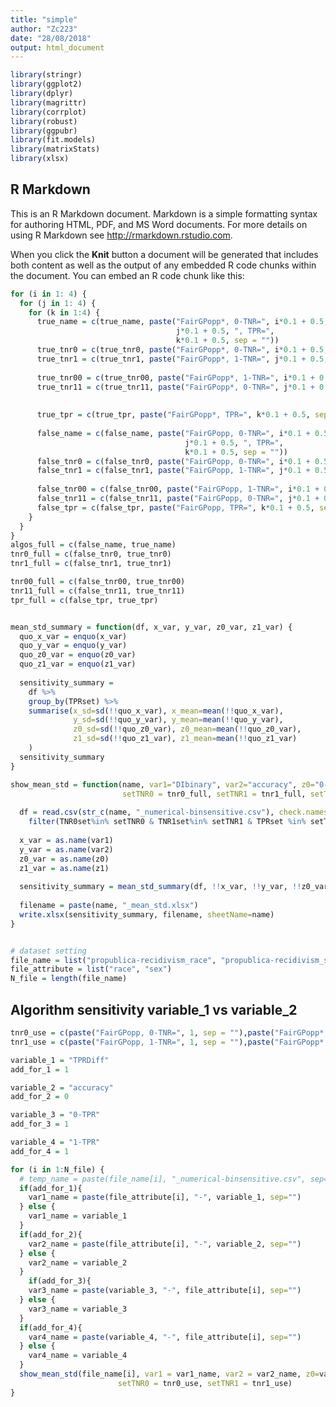 ```yaml
---
title: "simple"
author: "Zc223"
date: "28/08/2018"
output: html_document
---
```


```r
library(stringr)
library(ggplot2)
library(dplyr)
library(magrittr)
library(corrplot)
library(robust)
library(ggpubr)
library(fit.models)
library(matrixStats)
library(xlsx)
```

## R Markdown

This is an R Markdown document. Markdown is a simple formatting syntax for authoring HTML, PDF, and MS Word documents. For more details on using R Markdown see <http://rmarkdown.rstudio.com>.

When you click the **Knit** button a document will be generated that includes both content as well as the output of any embedded R code chunks within the document. You can embed an R code chunk like this:

```r
for (i in 1: 4) {
  for (j in 1: 4) {
    for (k in 1:4) {
      true_name = c(true_name, paste("FairGPopp*, 0-TNR=", i*0.1 + 0.5, ", 1-TNR=", 
                                     j*0.1 + 0.5, ", TPR=", 
                                     k*0.1 + 0.5, sep = ""))
      true_tnr0 = c(true_tnr0, paste("FairGPopp*, 0-TNR=", i*0.1 + 0.5, sep = ""))
      true_tnr1 = c(true_tnr1, paste("FairGPopp*, 1-TNR=", j*0.1 + 0.5, sep = ""))
      
      true_tnr00 = c(true_tnr00, paste("FairGPopp*, 1-TNR=", i*0.1 + 0.5, sep = ""))
      true_tnr11 = c(true_tnr11, paste("FairGPopp*, 0-TNR=", j*0.1 + 0.5, sep = ""))
      
      
      true_tpr = c(true_tpr, paste("FairGPopp*, TPR=", k*0.1 + 0.5, sep = ""))
      
      false_name = c(false_name, paste("FairGPopp, 0-TNR=", i*0.1 + 0.5, ", 1-TNR=", 
                                       j*0.1 + 0.5, ", TPR=", 
                                       k*0.1 + 0.5, sep = ""))
      false_tnr0 = c(false_tnr0, paste("FairGPopp, 0-TNR=", i*0.1 + 0.5, sep = ""))
      false_tnr1 = c(false_tnr1, paste("FairGPopp, 1-TNR=", j*0.1 + 0.5, sep = ""))
      
      false_tnr00 = c(false_tnr00, paste("FairGPopp, 1-TNR=", i*0.1 + 0.5, sep = ""))
      false_tnr11 = c(false_tnr11, paste("FairGPopp, 0-TNR=", j*0.1 + 0.5, sep = ""))
      false_tpr = c(false_tpr, paste("FairGPopp, TPR=", k*0.1 + 0.5, sep = ""))
    }
  }
}
algos_full = c(false_name, true_name)
tnr0_full = c(false_tnr0, true_tnr0)
tnr1_full = c(false_tnr1, true_tnr1)

tnr00_full = c(false_tnr00, true_tnr00)
tnr11_full = c(false_tnr11, true_tnr11)
tpr_full = c(false_tpr, true_tpr)


mean_std_summary = function(df, x_var, y_var, z0_var, z1_var) {
  quo_x_var = enquo(x_var)
  quo_y_var = enquo(y_var)
  quo_z0_var = enquo(z0_var)
  quo_z1_var = enquo(z1_var)
  
  sensitivity_summary = 
    df %>% 
    group_by(TPRset) %>% 
    summarise(x_sd=sd(!!quo_x_var), x_mean=mean(!!quo_x_var), 
              y_sd=sd(!!quo_y_var), y_mean=mean(!!quo_y_var),
              z0_sd=sd(!!quo_z0_var), z0_mean=mean(!!quo_z0_var),
              z1_sd=sd(!!quo_z1_var), z1_mean=mean(!!quo_z1_var)
    )
  sensitivity_summary
}

show_mean_std = function(name, var1="DIbinary", var2="accuracy", z0="0-TPR-race", z1="1-TPR-race",
                         setTNR0 = tnr0_full, setTNR1 = tnr1_full, setTPRset = tpr_full) {
  
  df = read.csv(str_c(name, "_numerical-binsensitive.csv"), check.names=FALSE) %>%
    filter(TNR0set%in% setTNR0 & TNR1set%in% setTNR1 & TPRset %in% setTPRset) 
  
  x_var = as.name(var1)
  y_var = as.name(var2)
  z0_var = as.name(z0)
  z1_var = as.name(z1)
  
  sensitivity_summary = mean_std_summary(df, !!x_var, !!y_var, !!z0_var, !!z1_var)
  
  filename = paste(name, "_mean_std.xlsx")
  write.xlsx(sensitivity_summary, filename, sheetName=name)
}


# dataset setting
file_name = list("propublica-recidivism_race", "propublica-recidivism_sex")
file_attribute = list("race", "sex")
N_file = length(file_name)
```

## Algorithm sensitivity variable_1 vs variable_2

```r
tnr0_use = c(paste("FairGPopp, 0-TNR=", 1, sep = ""),paste("FairGPopp*, 0-TNR=", 1, sep = ""))
tnr1_use = c(paste("FairGPopp, 1-TNR=", 1, sep = ""),paste("FairGPopp*, 1-TNR=", 1, sep = ""))

variable_1 = "TPRDiff"
add_for_1 = 1

variable_2 = "accuracy"
add_for_2 = 0

variable_3 = "0-TPR"
add_for_3 = 1

variable_4 = "1-TPR"
add_for_4 = 1

for (i in 1:N_file) {
  # temp_name = paste(file_name[i], "_numerical-binsensitive.csv", sep="")
  if(add_for_1){
    var1_name = paste(file_attribute[i], "-", variable_1, sep="")
  } else {
    var1_name = variable_1
  }
  if(add_for_2){
    var2_name = paste(file_attribute[i], "-", variable_2, sep="")
  } else {
    var2_name = variable_2
  }
    if(add_for_3){
    var3_name = paste(variable_3, "-", file_attribute[i], sep="")
  } else {
    var3_name = variable_3
  }
  if(add_for_4){
    var4_name = paste(variable_4, "-", file_attribute[i], sep="")
  } else {
    var4_name = variable_4
  }
  show_mean_std(file_name[i], var1 = var1_name, var2 = var2_name, z0=var3_name, z1=var4_name,
                        setTNR0 = tnr0_use, setTNR1 = tnr1_use)
}

```
